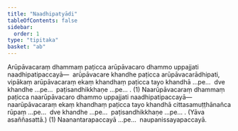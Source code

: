 ```yaml
---
title: "Naadhipatyādi"
tableOfContents: false
sidebar:
  order: 1
type: "tipitaka"
basket: "ab"
---
```



<DynamicBreadcrumb />

<Division number="269">

<Paragraph number="4655">
Arūpāvacaraṃ dhammaṃ paṭicca arūpāvacaro dhammo uppajjati naadhipatipaccayā—  arūpāvacare khandhe paṭicca arūpāvacarādhipati, vipākaṃ arūpāvacaraṃ ekaṃ khandhaṃ paṭicca tayo khandhā …pe…  dve khandhe …pe…  paṭisandhikkhaṇe …pe… . (1)
</Paragraph>

<Paragraph number="4656">
Naarūpāvacaraṃ dhammaṃ paṭicca naarūpāvacaro dhammo uppajjati naadhipatipaccayā—  naarūpāvacaraṃ ekaṃ khandhaṃ paṭicca tayo khandhā cittasamuṭṭhānañca rūpaṃ …pe…  dve khandhe …pe…  paṭisandhikkhaṇe …pe… . (Yāva asaññasattā.) (1) Naanantarapaccayā …pe…  naupanissayapaccayā.
</Paragraph>
</Division>